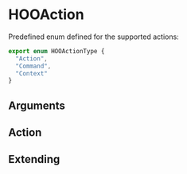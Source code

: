 
<Meta of={HooActionStories} />

# HOOAction

Predefined enum defined for the supported actions:

```ts
export enum HOOActionType {
  "Action",
  "Command",
  "Context"
}
```

## Arguments

<ArgTypes of={HOOAction} />

## Action

<Canvas of={HooActionStories.Action} />

## Extending

<Canvas of={HooActionStories.Extending} />

